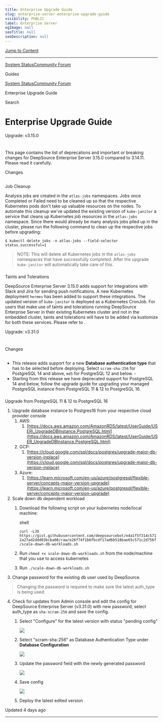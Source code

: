 ```yaml
---
title: Enterprise Upgrade Guide
slug: enterprise-server-enterprise-upgrade-guide
visibility: PUBLIC
label: Enterprise Server
ogImage: null
seoTitle: null
seoDescription: null
---
```

[Jump to Content](#content)

* * *

[System Status](https://deepsourcestatus.com/)[Community Forum](https://discuss.deepsource.com/)

Guides

[System Status](https://deepsourcestatus.com/)[Community Forum](https://discuss.deepsource.com/)

Enterprise Upgrade Guide

Search

Enterprise Upgrade Guide
========================

Upgrade: v3.15.0

[](#upgrade-v3150)
======================================

This page contains the list of deprecations and important or breaking changes for DeepSource Enterprise Server 3.15.0 compared to 3.14.11. Please read it carefully.

Changes

[](#changes)
-----------------------

### 

Job Cleanup

[](#job-cleanup)

Analysis jobs are created in the `atlas-jobs` namespaces. Jobs once Completed or Failed need to be cleaned up so that the respective Kubernetes pods don't take up valuable resources on the nodes. To automate this cleanup we've updated the existing version of `kube-janitor` a service that cleans up Kubernetes job resources in the `atlas-jobs` namespace. Since there would already be many analysis jobs piled up in the cluster, please run the following command to clean up the respective jobs before upgrading:

`$ kubectl delete jobs -n atlas-jobs --field-selector status.successful=1`

> NOTE: This will delete all Kubernetes jobs in the `atlas-jobs` namespaces that have successfully completed. After the upgrade `kube-janitor` will automatically take care of this.

### 

Taints and Tolerations

[](#taints-and-tolerations)

DeepSource Enterprise Server 3.15.0 adds support for integrations with Slack and Jira for sending push notifications. A new Kubernetes deployment `hermes` has been added to support these integrations. The updated version of `kube-janitor` is deployed as a Kubernetes CronJob. For users that make use of taints and tolerations running DeepSource Enterprise Server in their existing Kubernetes cluster and not in the embedded cluster, taints and tolerations will have to be added via kustomize for both these services. Please refer to .

Upgrade: v3.31.0

[](#upgrade-v3310)
======================================

Changes

[](#changes-1)
-------------------------

*   This release adds support for a new **Database authentication type** that has to be selected before deploying. Select `scram-sha-256` for PostgreSQL 14 and above, `md5` for PostgreSQL 12 and below. -
*   Starting from this release we have deprecated support for PostgreSQL 14 and below, follow the upgrade guide for upgrading your managed PostgreSQL instance from PostgreSQL 11 & 12 to PostgreSQL 16.

### 

Upgrade from PostgreSQL 11 & 12 to PostgreSQL 16

[](#upgrade-from-postgresql-11--12-to-postgresql-16)

1.  Upgrade database instance to Postgres16 from your respective cloud provider console
    1.  AWS:
        1.  [https://docs.aws.amazon.com/AmazonRDS/latest/UserGuide/USER\_UpgradeDBInstance.PostgreSQL.html](https://docs.aws.amazon.com/AmazonRDS/latest/UserGuide/USER_UpgradeDBInstance.PostgreSQL.html)
    2.  GCP:
        1.  [https://cloud.google.com/sql/docs/postgres/upgrade-major-db-version-inplace](https://cloud.google.com/sql/docs/postgres/upgrade-major-db-version-inplace)
    3.  Azure:
        1.  [https://learn.microsoft.com/en-us/azure/postgresql/flexible-server/concepts-major-version-upgrade](https://learn.microsoft.com/en-us/azure/postgresql/flexible-server/concepts-major-version-upgrade)
2.  Scale down db dependent workload
    1.  Download the following script on your kubernetes node/local machine:
        
        shell
        
        `curl -LJO https://gist.githubusercontent.com/deepsourcebot/e4a1f5f314c5712a27ad2ddd03bcba08/raw/e26f74f1b6fbcdf17ad6b518bae65c571c2d756f/scale-down-db-workloads.sh`
        
    2.  Run `chmod +x scale-down-db-workloads.sh` from the node/machine that you use to access kubernetes
    3.  Run `./scale-down-db-workloads.sh`
3.  Change password for the existing db user used by DeepSource.

> Changing the password is required to make sure the latest auth\_type is being used.

4.  Check for updates from Admin console and edit the config for DeepSource Enterprise Server (v3.31.0) with new password, select auth\_type as `sha-scram-256` and save the config.
    
    1.  Select "Configure" for the latest version with status "pending config"
        
        ![](https://files.readme.io/a2dd9107ad052902fc9a5ce0df593b15ac16cb786c71a7562b5f42d0f8b4e7ed-SCR-20241004-mtvt.png)
    2.  Select "scram-sha-256" as Database Authentication Type under **Database Configuration**
        
        ![](https://files.readme.io/16ba370e4aaa7004507916ad8331965295c072275527e652580756fe3806e07c-isfLVCbnl1ymxGlDMDeQWac5.png)
    3.  Update the password field with the newly generated password
        
        ![](https://files.readme.io/53d8ab2396b0d9dcbdcc761b8b34cb9502bd2c8c5eeed275c7a93e41ccc844f1-ulCQtfQQdTdsHTTtvst-T9ww.png)
    4.  Save config
        
        ![](https://files.readme.io/bfb3fc44493d2df02ceca9a3fd386b0d33c2b4bd6c3805a95ad8c093a9b8e1c6-ou5l7DDZkg-F7jsQRmFLsXs7.png)
    5.  Deploy the latest edited version
        

Updated 4 days ago

* * *
